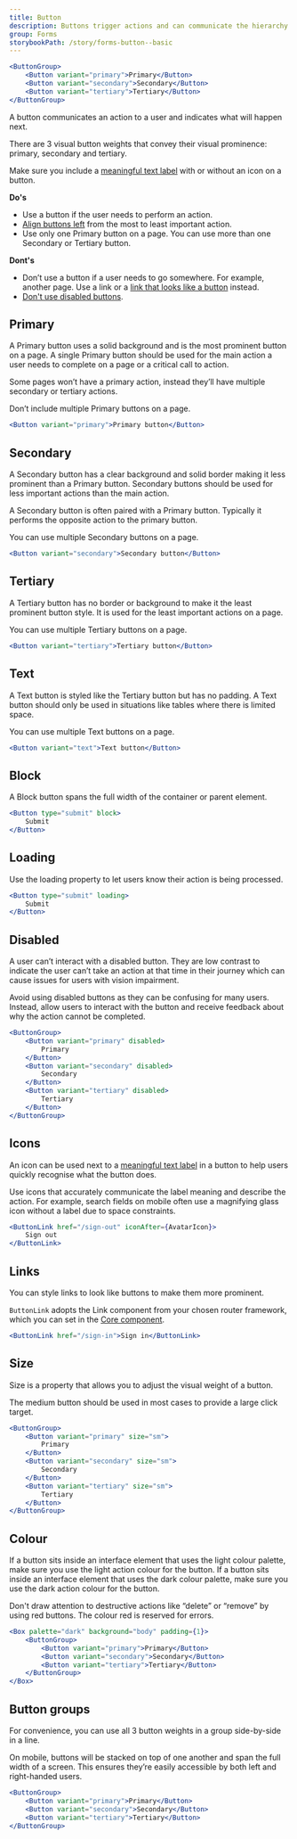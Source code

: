 ```yaml
---
title: Button
description: Buttons trigger actions and can communicate the hierarchy of interactions a user can choose.
group: Forms
storybookPath: /story/forms-button--basic
---
```


```jsx live
<ButtonGroup>
	<Button variant="primary">Primary</Button>
	<Button variant="secondary">Secondary</Button>
	<Button variant="tertiary">Tertiary</Button>
</ButtonGroup>
```

A button communicates an action to a user and indicates what will happen next.

There are 3 visual button weights that convey their visual prominence: primary, secondary and tertiary.

Make sure you include a [meaningful text label](/packages/forms/button/rationale#meaningful-text-label) with or without an icon on a button.

**Do's**

- Use a button if the user needs to perform an action.
- [Align buttons left](/packages/forms/button/rationale#align-buttons-left) from the most to least important action.
- Use only one Primary button on a page. You can use more than one Secondary or Tertiary button.

**Dont's**

- Don’t use a button if a user needs to go somewhere. For example, another page. Use a link or a [link that looks like a button](#links) instead.
- [Don't use disabled buttons](/packages/forms/button/rationale#dont-use-disabled-buttons).

## Primary

A Primary button uses a solid background and is the most prominent button on a page. A single Primary button should be used for the main action a user needs to complete on a page or a critical call to action.

Some pages won’t have a primary action, instead they’ll have multiple secondary or tertiary actions.

Don’t include multiple Primary buttons on a page.

```jsx live
<Button variant="primary">Primary button</Button>
```

## Secondary

A Secondary button has a clear background and solid border making it less prominent than a Primary button. Secondary buttons should be used for less important actions than the main action.

A Secondary button is often paired with a Primary button. Typically it performs the opposite action to the primary button.

You can use multiple Secondary buttons on a page.

```jsx live
<Button variant="secondary">Secondary button</Button>
```

## Tertiary

A Tertiary button has no border or background to make it the least prominent button style. It is used for the least important actions on a page.

You can use multiple Tertiary buttons on a page.

```jsx live
<Button variant="tertiary">Tertiary button</Button>
```

## Text

A Text button is styled like the Tertiary button but has no padding. A Text button should only be used in situations like tables where there is limited space.

You can use multiple Text buttons on a page.

```jsx live
<Button variant="text">Text button</Button>
```

## Block

A Block button spans the full width of the container or parent element.

```jsx live
<Button type="submit" block>
	Submit
</Button>
```

## Loading

Use the loading property to let users know their action is being processed.

```jsx live
<Button type="submit" loading>
	Submit
</Button>
```

## Disabled

A user can’t interact with a disabled button. They are low contrast to indicate the user can’t take an action at that time in their journey which can cause issues for users with vision impairment.

Avoid using disabled buttons as they can be confusing for many users. Instead, allow users to interact with the button and receive feedback about why the action cannot be completed.

```jsx live
<ButtonGroup>
	<Button variant="primary" disabled>
		Primary
	</Button>
	<Button variant="secondary" disabled>
		Secondary
	</Button>
	<Button variant="tertiary" disabled>
		Tertiary
	</Button>
</ButtonGroup>
```

## Icons

An icon can be used next to a [meaningful text label](/packages/forms/button/rationale#meaningful-text-label) in a button to help users quickly recognise what the button does.

Use icons that accurately communicate the label meaning and describe the action. For example, search fields on mobile often use a magnifying glass icon without a label due to space constraints.

```jsx live
<ButtonLink href="/sign-out" iconAfter={AvatarIcon}>
	Sign out
</ButtonLink>
```

## Links

You can style links to look like buttons to make them more prominent.

`ButtonLink` adopts the Link component from your chosen router framework, which you can set in the [Core component](/packages/foundations/core).

```jsx live
<ButtonLink href="/sign-in">Sign in</ButtonLink>
```

## Size

Size is a property that allows you to adjust the visual weight of a button.

The medium button should be used in most cases to provide a large click target.

```jsx live
<ButtonGroup>
	<Button variant="primary" size="sm">
		Primary
	</Button>
	<Button variant="secondary" size="sm">
		Secondary
	</Button>
	<Button variant="tertiary" size="sm">
		Tertiary
	</Button>
</ButtonGroup>
```

## Colour

If a button sits inside an interface element that uses the light colour palette, make sure you use the light action colour for the button. If a button sits inside an interface element that uses the dark colour palette, make sure you use the dark action colour for the button.

Don't draw attention to destructive actions like “delete” or “remove” by using red buttons. The colour red is reserved for errors.

```jsx live
<Box palette="dark" background="body" padding={1}>
	<ButtonGroup>
		<Button variant="primary">Primary</Button>
		<Button variant="secondary">Secondary</Button>
		<Button variant="tertiary">Tertiary</Button>
	</ButtonGroup>
</Box>
```

## Button groups

For convenience, you can use all 3 button weights in a group side-by-side in a line.

On mobile, buttons will be stacked on top of one another and span the full width of a screen. This ensures they’re easily accessible by both left and right-handed users.

```jsx live
<ButtonGroup>
	<Button variant="primary">Primary</Button>
	<Button variant="secondary">Secondary</Button>
	<Button variant="tertiary">Tertiary</Button>
</ButtonGroup>
```
